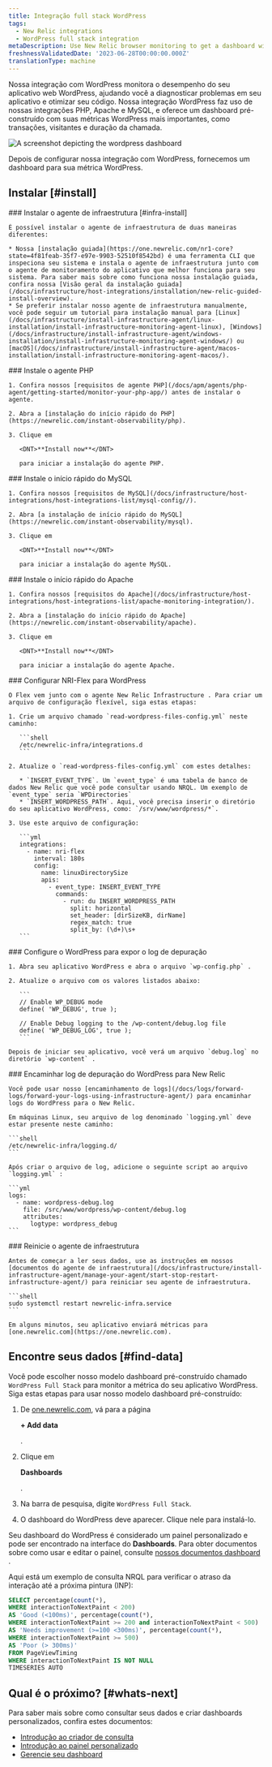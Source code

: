 ```yaml
---
title: Integração full stack WordPress
tags:
  - New Relic integrations
  - WordPress full stack integration
metaDescription: Use New Relic browser monitoring to get a dashboard with metrics from your Wordpress.
freshnessValidatedDate: '2023-06-28T00:00:00.000Z'
translationType: machine
---
```



Nossa integração com WordPress monitora o desempenho do seu aplicativo web WordPress, ajudando você a diagnosticar problemas em seu aplicativo e otimizar seu código. Nossa integração WordPress faz uso de nossas integrações PHP, Apache e MySQL, e oferece um dashboard pré-construído com suas métricas WordPress mais importantes, como transações, visitantes e duração da chamada.

<img
  title="WordPress dashboard"
  alt="A screenshot depicting the wordpress dashboard"
  src={infrastructureWordPressIntegrationDashboard}
/>

<figcaption>
  Depois de configurar nossa integração com WordPress, fornecemos um dashboard para sua métrica WordPress.
</figcaption>

## Instalar [#install]

<Steps>
  <Step>
    ### Instalar o agente de infraestrutura [#infra-install]

    É possível instalar o agente de infraestrutura de duas maneiras diferentes:

    * Nossa [instalação guiada](https://one.newrelic.com/nr1-core?state=4f81feab-35f7-e97e-9903-52510f8542bd) é uma ferramenta CLI que inspeciona seu sistema e instala o agente de infraestrutura junto com o agente de monitoramento do aplicativo que melhor funciona para seu sistema. Para saber mais sobre como funciona nossa instalação guiada, confira nossa [Visão geral da instalação guiada](/docs/infrastructure/host-integrations/installation/new-relic-guided-install-overview).
    * Se preferir instalar nosso agente de infraestrutura manualmente, você pode seguir um tutorial para instalação manual para [Linux](/docs/infrastructure/install-infrastructure-agent/linux-installation/install-infrastructure-monitoring-agent-linux), [Windows](/docs/infrastructure/install-infrastructure-agent/windows-installation/install-infrastructure-monitoring-agent-windows/) ou [macOS](/docs/infrastructure/install-infrastructure-agent/macos-installation/install-infrastructure-monitoring-agent-macos/).
  </Step>

  <Step>
    ### Instale o agente PHP

    1. Confira nossos [requisitos de agente PHP](/docs/apm/agents/php-agent/getting-started/monitor-your-php-app/) antes de instalar o agente.

    2. Abra a [instalação do início rápido do PHP](https://newrelic.com/instant-observability/php).

    3. Clique em

       <DNT>**Install now**</DNT>

       para iniciar a instalação do agente PHP.
  </Step>

  <Step>
    ### Instale o início rápido do MySQL

    1. Confira nossos [requisitos de MySQL](/docs/infrastructure/host-integrations/host-integrations-list/mysql-config//).

    2. Abra [a instalação de início rápido do MySQL](https://newrelic.com/instant-observability/mysql).

    3. Clique em

       <DNT>**Install now**</DNT>

       para iniciar a instalação do agente MySQL.
  </Step>

  <Step>
    ### Instale o início rápido do Apache

    1. Confira nossos [requisitos do Apache](/docs/infrastructure/host-integrations/host-integrations-list/apache-monitoring-integration/).

    2. Abra a [instalação do início rápido do Apache](https://newrelic.com/instant-observability/apache).

    3. Clique em

       <DNT>**Install now**</DNT>

       para iniciar a instalação do agente Apache.
  </Step>

  <Step>
    ### Configurar NRI-Flex para WordPress

    O Flex vem junto com o agente New Relic Infrastructure . Para criar um arquivo de configuração flexível, siga estas etapas:

    1. Crie um arquivo chamado `read-wordpress-files-config.yml` neste caminho:

       ```shell
       /etc/newrelic-infra/integrations.d
       ```

    2. Atualize o `read-wordpress-files-config.yml` com estes detalhes:

       * `INSERT_EVENT_TYPE`. Um `event_type` é uma tabela de banco de dados New Relic que você pode consultar usando NRQL. Um exemplo de `event_type` seria `WPDirectories`
       * `INSERT_WORDPRESS_PATH`. Aqui, você precisa inserir o diretório do seu aplicativo WordPress, como: `/srv/www/wordpress/*`.

    3. Use este arquivo de configuração:

       ```yml
       integrations:
         - name: nri-flex
           interval: 180s
           config:
             name: linuxDirectorySize
             apis:
               - event_type: INSERT_EVENT_TYPE
                 commands:
                   - run: du INSERT_WORDPRESS_PATH
                     split: horizontal
                     set_header: [dirSizeKB, dirName]
                     regex_match: true
                     split_by: (\d+)\s+
       ```
  </Step>

  <Step>
    ### Configure o WordPress para expor o log de depuração

    1. Abra seu aplicativo WordPress e abra o arquivo `wp-config.php` .

    2. Atualize o arquivo com os valores listados abaixo:

       ```
       // Enable WP_DEBUG mode
       define( 'WP_DEBUG', true );

       // Enable Debug logging to the /wp-content/debug.log file
       define( 'WP_DEBUG_LOG', true );
       ```

    Depois de iniciar seu aplicativo, você verá um arquivo `debug.log` no diretório `wp-content` .
  </Step>

  <Step>
    ### Encaminhar log de depuração do WordPress para New Relic

    Você pode usar nosso [encaminhamento de logs](/docs/logs/forward-logs/forward-your-logs-using-infrastructure-agent/) para encaminhar logs do WordPress para o New Relic.

    Em máquinas Linux, seu arquivo de log denominado `logging.yml` deve estar presente neste caminho:

    ```shell
    /etc/newrelic-infra/logging.d/
    ```

    Após criar o arquivo de log, adicione o seguinte script ao arquivo `logging.yml` :

    ```yml
    logs:
      - name: wordpress-debug.log
        file: /src/www/wordpress/wp-content/debug.log
        attributes:
          logtype: wordpress_debug
    ```
  </Step>

  <Step>
    ### Reinicie o agente de infraestrutura

    Antes de começar a ler seus dados, use as instruções em nossos [documentos do agente de infraestrutura](/docs/infrastructure/install-infrastructure-agent/manage-your-agent/start-stop-restart-infrastructure-agent/) para reiniciar seu agente de infraestrutura.

    ```shell
    sudo systemctl restart newrelic-infra.service
    ```

    Em alguns minutos, seu aplicativo enviará métricas para [one.newrelic.com](https://one.newrelic.com).
  </Step>
</Steps>

## Encontre seus dados [#find-data]

Você pode escolher nosso modelo dashboard pré-construído chamado `WordPress Full Stack` para monitor a métrica do seu aplicativo WordPress. Siga estas etapas para usar nosso modelo dashboard pré-construído:

1. De [one.newrelic.com](https://one.newrelic.com), vá para a página

   <DNT>**+ Add data**</DNT>

   .

2. Clique em

   <DNT>**Dashboards**</DNT>

   .

3. Na barra de pesquisa, digite `WordPress Full Stack`.

4. O dashboard do WordPress deve aparecer. Clique nele para instalá-lo.

Seu dashboard do WordPress é considerado um painel personalizado e pode ser encontrado na interface do <DNT>**Dashboards**</DNT>. Para obter documentos sobre como usar e editar o painel, consulte [nossos documentos dashboard ](/docs/query-your-data/explore-query-data/dashboards/introduction-dashboards).

Aqui está um exemplo de consulta NRQL para verificar o atraso da interação até a próxima pintura (INP):

```sql
SELECT percentage(count(*), 
WHERE interactionToNextPaint < 200)
AS 'Good (<100ms)', percentage(count(*), 
WHERE interactionToNextPaint >= 200 and interactionToNextPaint < 500) 
AS 'Needs improvement (>=100 <300ms)', percentage(count(*), 
WHERE interactionToNextPaint >= 500) 
AS 'Poor (> 300ms)' 
FROM PageViewTiming 
WHERE interactionToNextPaint IS NOT NULL 
TIMESERIES AUTO
```

## Qual é o próximo? [#whats-next]

Para saber mais sobre como consultar seus dados e criar dashboards personalizados, confira estes documentos:

* [Introdução ao criador de consulta](/docs/query-your-data/explore-query-data/query-builder/introduction-query-builder)
* [Introdução ao painel personalizado](/docs/query-your-data/explore-query-data/dashboards/introduction-dashboards)
* [Gerencie seu dashboard](/docs/query-your-data/explore-query-data/dashboards/manage-your-dashboard)